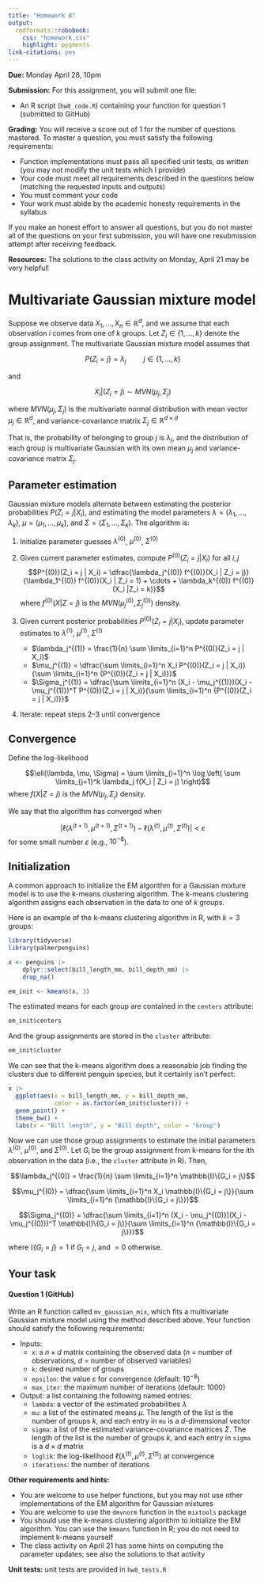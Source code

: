 ```yaml
---
title: "Homework 8"
output: 
  rmdformats::robobook:
    css: "homework.css"
    highlight: pygments
link-citations: yes
---
```


**Due:** Monday April 28, 10pm

**Submission:** For this assignment, you will submit one file:

* An R script (`hw8_code.R`) containing your function for question 1 (submitted to GitHub)

**Grading:** You will receive a score out of 1 for the number of questions mastered. To master a question, you must satisfy the following requirements:

* Function implementations must pass all specified unit tests, *as written* (you may not modify the unit tests which I provide)
* Your code must meet all requirements described in the questions below (matching the requested inputs and outputs)
* You must comment your code
* Your work must abide by the academic honesty requirements in the syllabus 

If you make an honest effort to answer all questions, but you do not master all of the questions on your first submission, you will have one resubmission attempt after receiving feedback.

**Resources:** The solutions to the class activity on Monday, April 21 may be very helpful!

# Multivariate Gaussian mixture model

Suppose we observe data $X_1,...,X_n \in \mathbb{R}^d$, and we assume that each observation $i$ comes from one of $k$ groups. Let $Z_i \in \{1,...,k\}$ denote the group assignment. The multivariate Gaussian mixture model assumes that

$$P(Z_i = j) = \lambda_j \hspace{1cm} j \in \{1,...,k\}$$

and

$$X_i | (Z_i = j) \sim MVN(\mu_j, \Sigma_j)$$

where $MVN(\mu_j, \Sigma_j)$ is the multivariate normal distribution with mean vector $\mu_j \in \mathbb{R}^d$, and variance-covariance matrix $\Sigma_j \in \mathbb{R}^{d \times d}$

That is, the probability of belonging to group $j$ is $\lambda_j$, and the distribution of each group is multivariate Gaussian with its own mean $\mu_j$ and variance-covariance matrix $\Sigma_j$.

## Parameter estimation

Gaussian mixture models alternate between estimating the posterior probabilities $P(Z_i = j | X_i)$, and estimating the model parameters $\lambda = (\lambda_1,...,\lambda_k)$, $\mu = (\mu_1,...,\mu_k)$, and $\Sigma = (\Sigma_1,...,\Sigma_k)$. The algorithm is:

1. Initialize parameter guesses $\lambda^{(0)}$, $\mu^{(0)}$, $\Sigma^{(0)}$

2. Given current parameter estimates, compute $P^{(0)}(Z_i = j | X_i)$ for all $i, j$
$$P^{(0)}(Z_i = j | X_i) = \dfrac{\lambda_j^{(0)} f^{(0)}(X_i | Z_i = j)}{\lambda_1^{(0)} f^{(0)}(X_i | Z_i = 1) + \cdots + \lambda_k^{(0)} f^{(0)}(X_i |Z_i = k)}$$
where $f^{(0)}(X|Z = j)$ is the $MVN(\mu_j^{(0)}, \Sigma_j^{(0)})$ density.

3. Given current posterior probabilities $P^{(0)}(Z_i = j | X_i)$, update parameter estimates to $\lambda^{(1)}$, $\mu^{(1)}$, $\Sigma^{(1)}$
    * $\lambda_j^{(1)} = \frac{1}{n} \sum \limits_{i=1}^n P^{(0)}(Z_i = j | X_i)$
    * $\mu_j^{(1)} = \dfrac{\sum \limits_{i=1}^n X_i P^{(0)}(Z_i = j | X_i)}{\sum \limits_{i=1}^n {P^{(0)}(Z_i = j | X_i)}}$
    * $\Sigma_j^{(1)} = \dfrac{\sum \limits_{i=1}^n (X_i - \mu_j^{(1)})(X_i - \mu_j^{(1)})^T P^{(0)}(Z_i = j | X_i)}{\sum \limits_{i=1}^n {P^{(0)}(Z_i = j | X_i)}}$

4. Iterate: repeat steps 2--3 until convergence

## Convergence

Define the log-likelihood

$$\ell(\lambda, \mu, \Sigma) = \sum \limits_{i=1}^n \log \left( \sum \limits_{j=1}^k \lambda_j f(X_i | Z_i = j) \right)$$
where $f(X | Z = j)$ is the $MVN(\mu_j, \Sigma_j)$ density.

We say that the algorithm has converged when

$$| \ell(\lambda^{(t+1)}, \mu^{(t+1)}, \Sigma^{(t+1)}) - \ell(\lambda^{(t)}, \mu^{(t)}, \Sigma^{(t)})| < \varepsilon$$
for some small number $\varepsilon$ (e.g., $10^{-8}$).

## Initialization

A common approach to initialize the EM algorithm for a Gaussian mixture model is to use the k-means clustering algorithm. The k-means clustering algorithm assigns each observation in the data to one of $k$ groups.

Here is an example of the k-means clustering algorithm in R, with $k=3$ groups:

```r
library(tidyverse)
library(palmerpenguins)

x <- penguins |>
    dplyr::select(bill_length_mm, bill_depth_mm) |>
    drop_na()

em_init <- kmeans(x, 3)
```

The estimated means for each group are contained in the `centers` attribute:

```r
em_init$centers
```

And the group assignments are stored in the `cluster` attribute:

```r
em_init$cluster
```

We can see that the k-means algorithm does a reasonable job finding the clusters due to different penguin species, but it certainly isn't perfect:

```r
x |>
  ggplot(aes(x = bill_length_mm, y = bill_depth_mm, 
             color = as.factor(em_init$cluster))) +
  geom_point() +
  theme_bw() +
  labs(x = "Bill length", y = "Bill depth", color = "Group")
```

Now we can use those group assignments to estimate the initial parameters $\lambda^{(0)}$, $\mu^{(0)}$, and $\Sigma^{(0)}$. Let $G_i$ be the group assignment from k-means for the $i$th observation in the data (i.e., the `cluster` attribute in R). Then,

$$\lambda_j^{(0)} = \frac{1}{n} \sum \limits_{i=1}^n \mathbb{I}\{G_i = j\}$$


$$\mu_j^{(0)} = \dfrac{\sum \limits_{i=1}^n X_i \mathbb{I}\{G_i = j\}}{\sum \limits_{i=1}^n {\mathbb{I}\{G_i = j\}}}$$

$$\Sigma_j^{(0)} = \dfrac{\sum \limits_{i=1}^n (X_i - \mu_j^{(0)})(X_i - \mu_j^{(0)})^T \mathbb{I}\{G_i = j\}}{\sum \limits_{i=1}^n {\mathbb{I}\{G_i = j\}}}$$

where $\mathbb{I}\{G_i = j\} = 1$ if $G_i = j$, and $=0$ otherwise.

## Your task

:::{.question}
#### Question 1 (GitHub)

Write an R function called `mv_gaussian_mix`, which fits a multivariate Gaussian mixture model using the method described above. Your function should satisfy the following requirements:

* Inputs:
    * `x`: a $n \times d$ matrix containing the observed data ($n$ = number of observations, $d$ = number of observed variables)
    * `k`: desired number of groups
    * `epsilon`: the value $\varepsilon$ for convergence (default: $10^{-8}$)
    * `max_iter`: the maximum number of iterations (default: 1000)
* Output: a list containing the following named entries:
    * `lambda`: a vector of the estimated probabilities $\lambda$
    * `mu`: a list of the estimated means $\mu$. The length of the list is the number of groups $k$, and each entry in `mu` is a $d$-dimensional vector
    * `sigma`: a list of the estimated variance-covariance matrices $\Sigma$. The length of the list is the number of groups $k$, and each entry in `sigma` is a $d\times d$ matrix
    * `loglik`: the log-likelihood $\ell(\lambda^{(t)}, \mu^{(t)}, \Sigma^{(t)})$ at convergence
    * `iterations`: the number of iterations

**Other requirements and hints:**

* You are welcome to use helper functions, but you may not use other implementations of the EM algorithm for Gaussian mixtures
* You are welcome to use the `dmvnorm` function in the `mixtools` package
* You should use the k-means clustering algorithm to initialize the EM algorithm. You can use the `kmeans` function in R; you do not need to implement k-means yourself
* The class activity on April 21 has some hints on computing the parameter updates; see also the solutions to that activity

**Unit tests:** unit tests are provided in `hw8_tests.R`

:::






